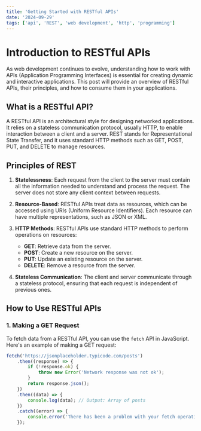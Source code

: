 ```yaml
---
title: 'Getting Started with RESTful APIs'
date: '2024-09-29'
tags: ['api', 'REST', 'web development', 'http', 'programming']
---
```


# Introduction to RESTful APIs

As web development continues to evolve, understanding how to work with APIs (Application Programming Interfaces) is essential for creating dynamic and interactive applications. This post will provide an overview of RESTful APIs, their principles, and how to consume them in your applications.

## What is a RESTful API?

A RESTful API is an architectural style for designing networked applications. It relies on a stateless communication protocol, usually HTTP, to enable interaction between a client and a server. REST stands for Representational State Transfer, and it uses standard HTTP methods such as GET, POST, PUT, and DELETE to manage resources.

## Principles of REST

1. **Statelessness**: Each request from the client to the server must contain all the information needed to understand and process the request. The server does not store any client context between requests.

2. **Resource-Based**: RESTful APIs treat data as resources, which can be accessed using URIs (Uniform Resource Identifiers). Each resource can have multiple representations, such as JSON or XML.

3. **HTTP Methods**: RESTful APIs use standard HTTP methods to perform operations on resources:
   - **GET**: Retrieve data from the server.
   - **POST**: Create a new resource on the server.
   - **PUT**: Update an existing resource on the server.
   - **DELETE**: Remove a resource from the server.

4. **Stateless Communication**: The client and server communicate through a stateless protocol, ensuring that each request is independent of previous ones.

## How to Use RESTful APIs

### 1. **Making a GET Request**

To fetch data from a RESTful API, you can use the `fetch` API in JavaScript. Here's an example of making a GET request:

```javascript
fetch('https://jsonplaceholder.typicode.com/posts')
    .then((response) => {
        if (!response.ok) {
            throw new Error('Network response was not ok');
        }
        return response.json();
    })
    .then((data) => {
        console.log(data); // Output: Array of posts
    })
    .catch((error) => {
        console.error('There has been a problem with your fetch operation:', error);
    });
